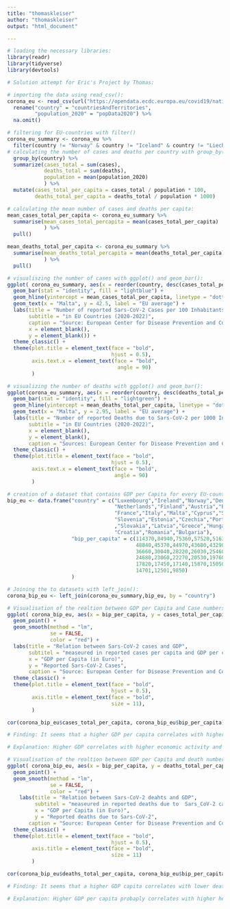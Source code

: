 ```yaml
---
title: "thomaskleiser"
author: "thomaskleiser"
output: "html_document"

---
```


```r
# loading the necessary libraries:
library(readr)
library(tidyverse)
library(devtools)
```


```r
# Solution attempt for Eric's Project by Thomas:

# importing the data using read_csv():
corona_eu <- read_csv(url("https://opendata.ecdc.europa.eu/covid19/nationalcasedeath_eueea_daily_ei/csv/data.csv")) %>%
  rename("country" = "countriesAndTerritories",
         "population_2020" = "popData2020") %>%
  na.omit()

# filtering for EU-countries with filter()
corona_eu_summary <- corona_eu %>% 
  filter(country != "Norway" & country != "Iceland" & country != "Liechtenstein") %>%
# calculating the number of cases and deaths per country with group_by() and mutate():
  group_by(country) %>%
  summarize(cases_total = sum(cases),
            deaths_total = sum(deaths),
            population = mean(population_2020)
            ) %>%
  mutate(cases_total_per_capita = cases_total / population * 100,
         deaths_total_per_capita = deaths_total / population * 1000)

# calculating the mean number of cases and deaths per capita:
mean_cases_total_per_capita <- corona_eu_summary %>%
  summarise(mean_cases_total_percapita = mean(cases_total_per_capita)
            ) %>%
  pull()

mean_deaths_total_per_capita <- corona_eu_summary %>%
  summarise(mean_deaths_total_percapita = mean(deaths_total_per_capita)
            ) %>%
  pull()

```



```r
# visualiszing the number of cases with ggplot() and geom_bar():
ggplot( corona_eu_summary, aes(x = reorder(country, desc(cases_total_per_capita) ), y = cases_total_per_capita)) +
  geom_bar(stat = "identity", fill = "lightblue") +
  geom_hline(yintercept = mean_cases_total_per_capita, linetype = "dotted") +
  geom_text(x = "Malta", y = 42.5, label = "EU average") +
  labs(title = "Number of reported Sars-CoV-2 Cases per 100 Inhabitants",
       subtitle = "in EU Countries (2020-2022)",
       caption = "Source: European Center for Disease Prevention and Control",
       x = element_blank(),
       y = element_blank()) +
  theme_classic() +
  theme(plot.title = element_text(face = "bold",
                                  hjust = 0.5),
        axis.text.x = element_text(face = "bold",
                                    angle = 90)
        )

```

```r
# visualizing the number of deaths with ggplot() and geom_bar():
ggplot(corona_eu_summary, aes(x = reorder(country, desc(deaths_total_per_capita) ), y = deaths_total_per_capita)) +
  geom_bar(stat = "identity", fill = "lightgreen") +
  geom_hline(yintercept = mean_deaths_total_per_capita, linetype = "dotted") +
  geom_text(x = "Malta", y = 2.95, label = "EU average") +
  labs(title = "Number of reported Deaths due to Sars-CoV-2 per 1000 Inhabitants",
       subtitle = "in EU Countries (2020-2022)",
       x = element_blank(),
       y = element_blank(),
       caption = "Sources: European Center for Disease Prevention and Control") +
  theme_classic() +
  theme(plot.title = element_text(face = "bold",
                                  hjust = 0.5),
        axis.text.x = element_text(face = "bold",
                                   angle = 90)
        )
```

```r
# creation of a dataset that contains GDP per Capita for every EU-country:
bip_eu <- data.frame("country" = c("Luxembourg","Ireland","Norway","Denmark","Sweden",
                                   "Netherlands","Finland","Austria","Belgium","Germany",
                                   "France","Italy","Malta","Cyprus","Spain",
                                   "Slovenia","Estonia","Czechia","Portugal","Lithuania"
                                   ,"Slovakia","Latvia","Greece","Hungary","Poland",
                                   "Croatia","Romania","Bulgaria"),
                     "bip_per_capita" = c(114370,84940,75360,57520,51630,
                                          48840,45370,44970,43680,43290,
                                          36660,30040,28220,26030,25460,
                                          24680,23060,22270,20530,19760,
                                          17820,17450,17140,15870,15050,
                                          14701,12501,9850)
                     )

# Joining the to datasets with left_join():
corona_bip_eu <- left_join(corona_eu_summary,bip_eu, by = "country")

```



```r

# Visualisation of the realtion between GDP per Capita and Case numbers:
ggplot( corona_bip_eu, aes(x = bip_per_capita, y = cases_total_per_capita) ) +
  geom_point() +
  geom_smooth(method = "lm",
              se = FALSE,
              color = "red") +
  labs(title = "Relation between Sars-CoV-2 cases and GDP",
       subtitel = "measeured in reported cases per capita and GDP per capita",
       x = "GDP per Capita (in Euro)",
       y = "Reported Sars-CoV-2 Cases",
       caption = "Source: European Center for Disease Prevention and Control, Statista") +
  theme_classic() +
  theme(plot.title = element_text(face = "bold",
                                  hjust = 0.5),
        axis.title = element_text(face = "bold",
                                  size = 11),
        )

cor(corona_bip_eu$cases_total_per_capita, corona_bip_eu$bip_per_capita)

```

```r
# Finding: It seems that a higher GDP per capita correlates with higher numbers of Sars-CoV-2 Cases.

# Explanation: Higher GDP correlates with higher economic activity and the means to travel. It therefore probably leads to higher case numbers due to increased business and travel realted activity.
```

```r
# Visualisation of the realtion between GDP per Capita and death numbers:
ggplot( corona_bip_eu, aes(x = bip_per_capita, y = deaths_total_per_capita) ) +
  geom_point() +
  geom_smooth(method = "lm",
              se = FALSE,
              color = "red") +
    labs(title = "Relation between Sars-CoV-2 deahts and GDP",
         subtitel = "measeured in reported deaths due to  Sars_CoV-2 cases per capita and GDP per capita",
         x = "GDP per Capita (in Euro)",
         y = "Reported deaths due to Sars-CoV-2",
       caption = "Source: European Center for Disease Prevention and Control, Statista") +
  theme_classic() +
  theme(plot.title = element_text(face = "bold",
                                  hjust = 0.5),
        axis.title = element_text(face = "bold",
                                  size = 11)
        )

cor(corona_bip_eu$deaths_total_per_capita, corona_bip_eu$bip_per_capita)

```

```r
# Finding: It seems that a higher GDP capita correlates with lower deaths due to Sars-CoV-2.

# Explanation: Higher GDP per capita probaply correlates with higher health expanditure and therefore with higher quality of medical treatments and services. It therefore probably leads to lower death rates.  
```
